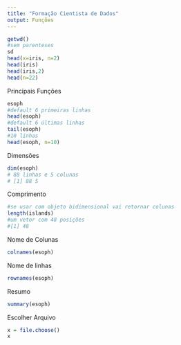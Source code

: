 ```yaml
---
title: "Formação Cientista de Dados"
output: Funções
---
```


```r
getwd()
#sem parenteses
sd
head(x=iris, n=2)
head(iris)
head(iris,2)
head(n=22)
```

Principais Funções

```r
esoph
#default 6 primeiras linhas
head(esoph)
#default 6 últimas linhas
tail(esoph)
#10 linhas
head(esoph, n=10)
```
Dimensões
```r
dim(esoph)
# 88 linhas e 5 colunas
# [1] 88 5
```
Comprimento
```r
#se usar com objeto bidimensional vai retornar colunas
length(islands)
#um vetor com 48 posições
#[1] 48
```
Nome de Colunas
```r
colnames(esoph)
```
Nome de linhas
```r
rownames(esoph)
```
Resumo
```r
summary(esoph)
```
Escolher Arquivo
```r
x = file.choose()
x
```

